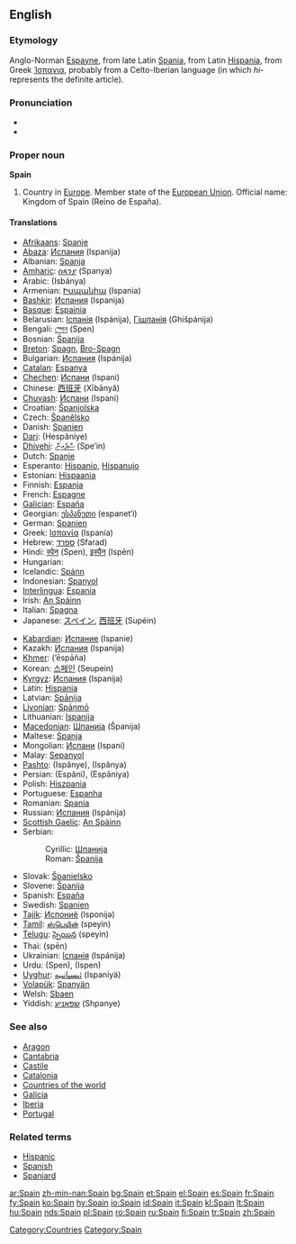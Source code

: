{{wikipedia}}
==English==

===Etymology===
Anglo-Norman [[Espayne]], from late Latin [[Spania]], from Latin [[Hispania]], from Greek [[Ἱσπανια]], probably from a Celto-Iberian language (in which ''hi-'' represents the definite article).

===Pronunciation===
* {{IPA|/speɪn/}}
* {{rhymes|eɪn}}

===Proper noun===
'''Spain'''

# Country in [[Europe]]. Member state of the [[European Union]]. Official name: Kingdom of Spain (Reino de España).

====Translations====
{{trans-top|country in Europe}}
* [[Afrikaans]]: [[Spanje]]
* [[Abaza]]: [[Испания]] (Ispanija)
* Albanian: [[Spanja]]
* [[Amharic]]: [[ስጳንያ]] (Spanya)
* Arabic: {{ARchar|[[اسبانيا]]}} (Isbánya) {{f}}
* Armenian: [[Իսպանիա]] (Ispania)
* [[Bashkir]]: [[Испания]] (Ispanija)
* [[Basque]]: [[Espainia]]
* Belarusian: [[Іспанія]] (Ispánija), [[Гішпанія]] (Ghišpánija) {{f}}
* Bengali: [[স্পেন]] (Spen)
* Bosnian: [[Španija]] {{f}}
* [[Breton]]: [[Spagn]], [[Bro-Spagn]]
* Bulgarian: [[Испания]] (Ispánija) {{f}}
* [[Catalan]]: [[Espanya]] {{f}}
* [[Chechen]]: [[Испани]] (Ispani)
* Chinese: [[西班牙]] (Xībānyă)
* [[Chuvash]]: [[Испани]] (Ispani)
* Croatian: [[Španjolska]] {{f}}
* Czech: [[Španělsko]] {{n}}
* Danish: [[Spanien]]
* [[Dari]]: {{FAchar|[[هسپانیه]]}} (Hespâniye)
* [[Dhivehi]]: [[ސްޕެއިން]] (Spe’in)
* Dutch: [[Spanje]]
* Esperanto: [[Hispanio]], [[Hispanujo]]
* Estonian: [[Hispaania]]
* Finnish: [[Espanja]]
* French: [[Espagne]] {{f}}
* [[Galician]]: [[España]]
* Georgian: [[ესპანეთი]] (espanet‘i)
* German: [[Spanien]] {{n}}
* Greek: [[Ισπανία]] (Ispanía) {{f}}
* Hebrew: [[ספרד]] (Sfarad)
* Hindi: [[स्पेन]] (Spen), [[इस्पैन]] (Ispēn)
* Hungarian: {{t|hu|Spanyolország}}
* Icelandic: [[Spánn]]
* Indonesian: [[Spanyol]]
* [[Interlingua]]: [[Espania]]
* Irish: [[An Spáinn]] {{f}}
* Italian: [[Spagna]] {{f}}
* Japanese: [[スペイン]], [[西班牙]] (Supéin)
{{trans-mid}}
* [[Kabardian]]: [[Испание]] (Ispanie)
* Kazakh: [[Испания]] (Ispanija)
* [[Khmer]]: {{KMchar|[[េអស្បាញ]]}} (’ēspāña)
* Korean: [[스페인]] (Seupein)
* [[Kyrgyz]]: [[Испания]] (Ispanija)
* Latin: [[Hispania]] {{f}}
* Latvian: [[Spānija]] {{f}}
* [[Livonian]]: [[Spāņmō]]
* Lithuanian: [[Ispanija]]
* [[Macedonian]]: [[Шпанија#Macedonian|Шпанија]] (Španija) {{f}}
* Maltese: [[Spanja]]
* Mongolian: [[Испани]] (Ispani)
* Malay: [[Sepanyol]]
* [[Pashto]]: {{FAchar|[[اسپانیه]]}} (Ispânye), {{FAchar|[[اسپانیا]]}} (Ispânya)
* Persian: {{FAchar|[[اسپانی]]}} (Espâni), {{FAchar|[[اسپانیا]]}} (Espâniya)
* Polish: [[Hiszpania]] {{f}}
* Portuguese: [[Espanha]] {{f}}
* Romanian: [[Spania]] {{f}}
* Russian: [[Испания]] (Ispánija) {{f}}
* [[Scottish Gaelic]]: [[An Spàinn]] {{f}}
* Serbian:
*: Cyrillic: [[Шпанија#Serbian|Шпанија]] {{f}}
*: Roman: [[Španija#Serbian|Španija]] {{f}}
* Slovak: [[Španielsko]] {{n}}
* Slovene: [[Španija]] {{f}}
* Spanish: [[España]] {{f}}
* Swedish: [[Spanien]]
* [[Tajik]]: [[Испониё]] (Isponijə)
* [[Tamil]]: [[ஸ்பெயின்]] (speyin)
* [[Telugu]]: [[స్పెయిన]] (speyin)
* Thai: {{THchar|[[สเปน]]}} (spēn)
* Ukrainian: [[Іспанія]] (Ispánija) {{f}}
* Urdu: {{URchar|[[سپین]]}} (Spen), {{URchar|[[اسپین]]}} (Ispen)
* [[Uyghur]]: [[ﺋىسپانىيە]] (Ispaniyä)
* [[Volapük]]: [[Spanyän]]
* Welsh: [[Sbaen]] {{f}}
* Yiddish: [[שפּאַניע]] (Shpanye)
{{trans-bottom}}

===See also===
* [[Aragon]]
* [[Cantabria]]
* [[Castile]]
* [[Catalonia]]
* [[Countries of the world]]
* [[Galicia]]
* [[Iberia]]
* [[Portugal]]

===Related terms===
* [[Hispanic]]
* [[Spanish]]
* [[Spaniard]]

[[Category:Countries]]
[[Category:Spain]]

[[ar:Spain]]
[[zh-min-nan:Spain]]
[[bg:Spain]]
[[et:Spain]]
[[el:Spain]]
[[es:Spain]]
[[fr:Spain]]
[[fy:Spain]]
[[ko:Spain]]
[[hy:Spain]]
[[io:Spain]]
[[id:Spain]]
[[it:Spain]]
[[kl:Spain]]
[[lt:Spain]]
[[hu:Spain]]
[[nds:Spain]]
[[pl:Spain]]
[[ro:Spain]]
[[ru:Spain]]
[[fi:Spain]]
[[tr:Spain]]
[[zh:Spain]]